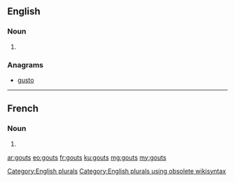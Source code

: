 ==English==

===Noun===
{{head|en}}

# {{plural of|gout}}

===Anagrams===
* [[gusto#English|gusto]]

[[Category:English plurals]][[Category:English plurals using obsolete wikisyntax]]

----

==French==

===Noun===
{{head|fr|g=m-p}}

# {{plural of|gout|lang=fr}}

[[ar:gouts]]
[[eo:gouts]]
[[fr:gouts]]
[[ku:gouts]]
[[mg:gouts]]
[[my:gouts]]
